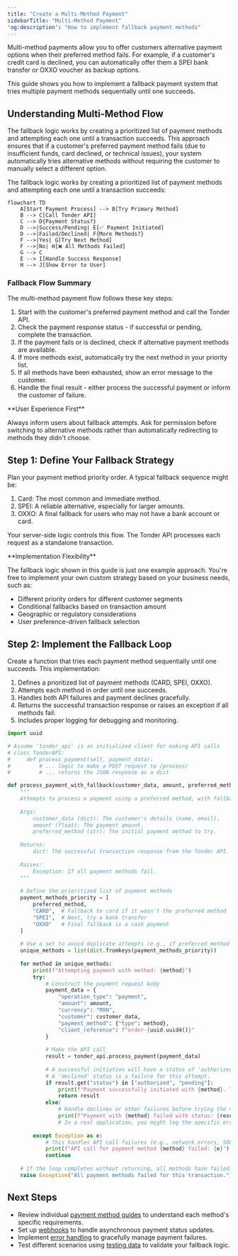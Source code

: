 ```yaml
---
title: "Create a Multi-Method Payment"
sidebarTitle: "Multi-Method Payment"
'og:description': "How to implement fallback payment methods"
---
```


Multi-method payments allow you to offer customers alternative payment options when their preferred method fails. For example, if a customer's credit card is declined, you can automatically offer them a SPEI bank transfer or OXXO voucher as backup options.

This guide shows you how to implement a fallback payment system that tries multiple payment methods sequentially until one succeeds.

## Understanding Multi-Method Flow

The fallback logic works by creating a prioritized list of payment methods and attempting each one until a transaction succeeds. This approach ensures that if a customer's preferred payment method fails (due to insufficient funds, card declined, or technical issues), your system automatically tries alternative methods without requiring the customer to manually select a different option.

The fallback logic works by creating a prioritized list of payment methods and attempting each one until a transaction succeeds:

```mermaid
flowchart TD
    A[Start Payment Process] --> B[Try Primary Method]
    B --> C[Call Tonder API]
    C --> D{Payment Status?}
    D -->|Success/Pending| E[✅ Payment Initiated]
    D -->|Failed/Declined| F{More Methods?}
    F -->|Yes| G[Try Next Method]
    F -->|No| H[❌ All Methods Failed]
    G --> C
    E --> I[Handle Success Response]
    H --> J[Show Error to User]
```

### Fallback Flow Summary

The multi-method payment flow follows these key steps:

1. Start with the customer's preferred payment method and call the Tonder API.
2. Check the payment response status - if successful or pending, complete the transaction.
3. If the payment fails or is declined, check if alternative payment methods are available.
4. If more methods exist, automatically try the next method in your priority list.
5. If all methods have been exhausted, show an error message to the customer.
6. Handle the final result - either process the successful payment or inform the customer of failure.

<Warning>
**User Experience First**

Always inform users about fallback attempts. Ask for permission before switching to alternative methods rather than automatically redirecting to methods they didn't choose.
</Warning>

## Step 1: Define Your Fallback Strategy

Plan your payment method priority order. A typical fallback sequence might be:

1. Card: The most common and immediate method.
2. SPEI: A reliable alternative, especially for larger amounts.
3. OXXO: A final fallback for users who may not have a bank account or card.

Your server-side logic controls this flow. The Tonder API processes each request as a standalone transaction.

<Info>
**Implementation Flexibility**

The fallback logic shown in this guide is just one example approach. You're free to implement your own custom strategy based on your business needs, such as:

- Different priority orders for different customer segments
- Conditional fallbacks based on transaction amount
- Geographic or regulatory considerations
- User preference-driven fallback selection
</Info>

## Step 2: Implement the Fallback Loop

Create a function that tries each payment method sequentially until one succeeds. This implementation:

1. Defines a prioritized list of payment methods (CARD, SPEI, OXXO).
2. Attempts each method in order until one succeeds.
3. Handles both API failures and payment declines gracefully.
4. Returns the successful transaction response or raises an exception if all methods fail.
5. Includes proper logging for debugging and monitoring.

```python
import uuid

# Assume 'tonder_api' is an initialized client for making API calls
# class TonderAPI:
#     def process_payment(self, payment_data):
#         # ... logic to make a POST request to /process/
#         # ... returns the JSON response as a dict

def process_payment_with_fallback(customer_data, amount, preferred_method="CARD"):
    """
    Attempts to process a payment using a preferred method, with fallbacks.
    
    Args:
        customer_data (dict): The customer's details (name, email).
        amount (float): The payment amount.
        preferred_method (str): The initial payment method to try.
    
    Returns:
        dict: The successful transaction response from the Tonder API.
    
    Raises:
        Exception: If all payment methods fail.
    """
    
    # Define the prioritized list of payment methods
    payment_methods_priority = [
        preferred_method,
        "CARD",  # Fallback to card if it wasn't the preferred method
        "SPEI",  # Next, try a bank transfer
        "OXXO"   # Final fallback is a cash payment
    ]
    
    # Use a set to avoid duplicate attempts (e.g., if preferred_method is 'CARD')
    unique_methods = list(dict.fromkeys(payment_methods_priority))
    
    for method in unique_methods:
        print(f"Attempting payment with method: {method}")
        try:
            # Construct the payment request body
            payment_data = {
                "operation_type": "payment",
                "amount": amount,
                "currency": "MXN",
                "customer": customer_data,
                "payment_method": {"type": method},
                "client_reference": f"order-{uuid.uuid4()}"
            }
            
            # Make the API call
            result = tonder_api.process_payment(payment_data)
            
            # A successful initiation will have a status of 'authorized' or 'pending'.
            # A 'declined' status is a failure for this attempt.
            if result.get("status") in ["authorized", "pending"]:
                print(f"Payment successfully initiated with {method}. Transaction ID: {result['id']}")
                return result
            else:
                # Handle declines or other failures before trying the next method
                print(f"Payment with {method} failed with status: {result.get('status')}")
                # In a real application, you might log the specific error message
                
        except Exception as e:
            # This handles API call failures (e.g., network errors, 500s)
            print(f"API call for payment method {method} failed: {e}")
            continue
    
    # If the loop completes without returning, all methods have failed.
    raise Exception("All payment methods failed for this transaction.")
```

## Next Steps

- Review individual [payment method guides](/direct-integration/payment-methods/payment-methods-overview) to understand each method's specific requirements.
- Set up [webhooks](/direct-integration/webhooks/how-webhooks-works) to handle asynchronous payment status updates.
- Implement [error handling](/direct-integration/http-response-codes) to gracefully manage payment failures.
- Test different scenarios using [testing data](/direct-integration/testing-data) to validate your fallback logic.
